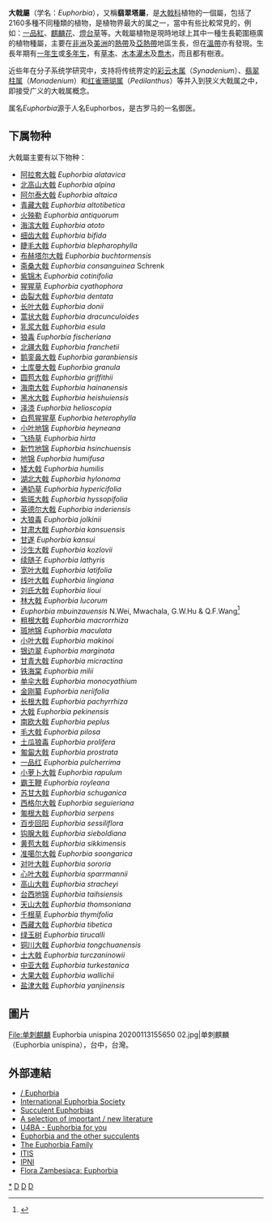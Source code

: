 {{automatic taxobox
| image = Euphorbia February 2008-2.jpg
| image_caption = ''Euphorbia'' cf. ''serrata''
| display_parents = 3
| parent_authority = [[August_Grisebach|Griseb.]]
| taxon = Euphorbia
| authority = [[Carl_Linnaeus|L.]]
| diversity = {{circa|2008}}種
| type_species = ''[[Euphorbia_antiquorum|Euphorbia antiquorum]]''
| type_species_authority = [[Carl_Linnaeus|L.]], 1753
| subdivision_ranks = [[亞屬|亞屬]]
| subdivision =
* [[一品紅亞屬|一品紅亞屬]] (''Chamaesyce'')
* [[大戟亞屬|大戟亞屬]] (''Euphoribia'')
* [[乳漿大戟亞屬|乳漿大戟亞屬]] (''Esula'')
* [[北美大戟亞屬|北美大戟亞屬]] (''Rhizanthium'')
| synonyms=
''Chamaesyce''<br />
''Elaeophorbia''<br />
''Endadenium''<br />
''Monadenium''<br />
''Synadenium''<br />
''Pedilanthus''
}}
'''大戟屬'''（学名：''Euphorbia''），又稱'''翡翠塔屬'''，是[[大戟科|大戟科]]植物的一個屬，包括了2160多種不同種類的植物，是植物界最大的属之一，當中有些比較常見的，例如：[[一品紅|一品紅]]、[[麒麟花|麒麟花]]、[[燈台草|燈台草]]等。大戟屬植物是現時地球上其中一種生長範圍極廣的植物種屬，主要在[[非洲|非洲]]及[[美洲|美洲]]的[[熱帶|熱帶]]及[[亞熱帶|亞熱帶]]地區生長，但在[[溫帶|溫帶]]亦有發現。生長年期有[[一年生|一年生]]或[[多年生|多年生]]，有[[草本植物|草本]]、[[木本植物|木本]][[灌木|灌木]]及[[喬木|喬木]]，而且都有樹液。

近些年在分子系统学研究中，支持将传统界定的[[彩云木属|彩云木属]]（''Synadenium''）、[[翡翠柱属|翡翠柱属]]（''Monadenium''）和[[红雀珊瑚属|红雀珊瑚属]]（''Pedilanthus''）等并入到狭义大戟属之中，即接受广义的大戟属概念。

属名''Euphorbia''源于人名Euphorbos，是古罗马的一名御医。

== 下属物种 ==
大戟屬主要有以下物种：
* [[阿拉套大戟|阿拉套大戟]] ''Euphorbia alatavica''
* [[北高山大戟|北高山大戟]] ''Euphorbia alpina''
* [[阿尔泰大戟|阿尔泰大戟]] ''Euphorbia altaica''
* [[青藏大戟|青藏大戟]] ''Euphorbia altotibetica''
* [[火殃勒|火殃勒]] ''Euphorbia antiquorum''
* [[海滨大戟|海滨大戟]] ''Euphorbia atoto''
* [[细齿大戟|细齿大戟]] ''Euphorbia bifida''
* [[睫毛大戟|睫毛大戟]] ''Euphorbia blepharophylla''
* [[布赫塔尔大戟|布赫塔尔大戟]] ''Euphorbia buchtormensis''
* [[斋桑大戟|斋桑大戟]] ''Euphorbia consanguinea'' Schrenk
* [[紫锦木|紫锦木]] ''Euphorbia cotinifolia''
* [[猩猩草|猩猩草]] ''Euphorbia cyathophora''
* [[齿裂大戟|齿裂大戟]] ''Euphorbia dentata''
* [[长叶大戟|长叶大戟]] ''Euphorbia donii''
* [[蒿状大戟|蒿状大戟]] ''Euphorbia dracunculoides''
* [[乳浆大戟|乳浆大戟]] ''Euphorbia esula''
* [[狼毒|狼毒]] ''Euphorbia fischeriana''
* [[北疆大戟|北疆大戟]] ''Euphorbia franchetii''
* [[鹅銮鼻大戟|鹅銮鼻大戟]] ''Euphorbia garanbiensis''
* [[土库曼大戟|土库曼大戟]] ''Euphorbia granula''
* [[圆苞大戟|圆苞大戟]] ''Euphorbia griffithii''
* [[海南大戟|海南大戟]] ''Euphorbia hainanensis''
* [[黑水大戟|黑水大戟]] ''Euphorbia heishuiensis''
* [[泽漆|泽漆]] ''Euphorbia helioscopia''
* [[白苞猩猩草|白苞猩猩草]] ''Euphorbia heterophylla''
* [[小叶地锦|小叶地锦]] ''Euphorbia heyneana''
* [[飞扬草|飞扬草]] ''Euphorbia hirta''
* [[新竹地锦|新竹地锦]] ''Euphorbia hsinchuensis''
* [[地锦|地锦]] ''Euphorbia humifusa''
* [[矮大戟|矮大戟]] ''Euphorbia humilis''
* [[湖北大戟|湖北大戟]] ''Euphorbia hylonoma''
* [[通奶草|通奶草]] ''Euphorbia hypericifolia''
* [[紫斑大戟|紫斑大戟]] ''Euphorbia hyssopifolia''
* [[英德尔大戟|英德尔大戟]] ''Euphorbia inderiensis''
* [[大狼毒|大狼毒]] ''Euphorbia jolkinii''
* [[甘肃大戟|甘肃大戟]] ''Euphorbia kansuensis''
* [[甘遂|甘遂]] ''Euphorbia kansui''
* [[沙生大戟|沙生大戟]] ''Euphorbia kozlovii''
* [[续随子|续随子]] ''Euphorbia lathyris''
* [[宽叶大戟|宽叶大戟]] ''Euphorbia latifolia''
* [[线叶大戟|线叶大戟]] ''Euphorbia lingiana''
* [[刘氏大戟|刘氏大戟]] ''Euphorbia lioui''
* [[林大戟|林大戟]] ''Euphorbia lucorum''
* ''Euphorbia mbuinzauensis'' N.Wei, Mwachala, G.W.Hu & Q.F.Wang<ref>{{cite web |author1=魏能 |title=武汉植物园发表非洲多肉植物大戟属新种 |url=https://www.zhiwutong.com/keyan/2021-10/42215.htm |website=植物通 |access-date=2021-11-10 |archive-date=2021-10-27 |archive-url=https://web.archive.org/web/20211027040347/https://www.zhiwutong.com/keyan/2021-10/42215.htm |dead-url=no }}</ref>
* [[粗根大戟|粗根大戟]] ''Euphorbia macrorrhiza''
* [[斑地锦|斑地锦]] ''Euphorbia maculata''
* [[小叶大戟|小叶大戟]] ''Euphorbia makinoi''
* [[银边翠|银边翠]] ''Euphorbia marginata''
* [[甘青大戟|甘青大戟]] ''Euphorbia micractina''
* [[铁海棠|铁海棠]] ''Euphorbia milii''
* [[单伞大戟|单伞大戟]] ''Euphorbia monocyathium''
* [[金刚纂|金刚纂]] ''Euphorbia neriifolia''
* [[长根大戟|长根大戟]] ''Euphorbia pachyrrhiza''
* [[大戟|大戟]] ''Euphorbia pekinensis''
* [[南欧大戟|南欧大戟]] ''Euphorbia peplus''
* [[毛大戟|毛大戟]] ''Euphorbia pilosa''
* [[土瓜狼毒|土瓜狼毒]] ''Euphorbia prolifera''
* [[匍匐大戟|匍匐大戟]] ''Euphorbia prostrata''
* [[一品红|一品红]] ''Euphorbia pulcherrima''
* [[小萝卜大戟|小萝卜大戟]] ''Euphorbia rapulum''
* [[霸王鞭|霸王鞭]] ''Euphorbia royleana''
* [[苏甘大戟|苏甘大戟]] ''Euphorbia schuganica''
* [[西格尔大戟|西格尔大戟]] ''Euphorbia seguieriana''
* [[匍根大戟|匍根大戟]] ''Euphorbia serpens''
* [[百步回阳|百步回阳]] ''Euphorbia sessiliflora''
* [[钩腺大戟|钩腺大戟]] ''Euphorbia sieboldiana''
* [[黄苞大戟|黄苞大戟]] ''Euphorbia sikkimensis''
* [[准噶尔大戟|准噶尔大戟]] ''Euphorbia soongarica''
* [[对叶大戟|对叶大戟]] ''Euphorbia sororia''
* [[心叶大戟|心叶大戟]] ''Euphorbia sparrmannii''
* [[高山大戟|高山大戟]] ''Euphorbia stracheyi''
* [[台西地锦|台西地锦]] ''Euphorbia taihsiensis''
* [[天山大戟|天山大戟]] ''Euphorbia thomsoniana''
* [[千根草|千根草]] ''Euphorbia thymifolia''
* [[西藏大戟|西藏大戟]] ''Euphorbia tibetica''
* [[绿玉树|绿玉树]] ''Euphorbia tirucalli''
* [[铜川大戟|铜川大戟]] ''Euphorbia tongchuanensis''
* [[土大戟|土大戟]] ''Euphorbia turczaninowii''
* [[中亚大戟|中亚大戟]] ''Euphorbia turkestanica''
* [[大果大戟|大果大戟]] ''Euphorbia wallichii''
* [[盐津大戟|盐津大戟]] ''Euphorbia yanjinensis''

== 圖片 ==
<gallery>
File:单刺麒麟 Euphorbia unispina 20200113155650 02.jpg|单刺麒麟（Euphorbia unispina），台中，台灣。
</gallery>

== 外部連結 ==
{{Commons|Euphorbia}}
* [http://www.tuin-thijs.com/euphorbia-engels.htm / Euphorbia]{{Wayback|url=http://www.tuin-thijs.com/euphorbia-engels.htm |date=20100501020157 }}
* [http://www.euphorbia-international.org/ International Euphorbia Society]{{Wayback|url=http://www.euphorbia-international.org/ |date=20080511155125 }}
* [https://web.archive.org/web/20150209063423/http://euphorbia.de/indexe.htm Succulent Euphorbias]
* [http://www.volkerbuddensiek.de/en-lit.html A selection of important / new literature]{{Wayback|url=http://www.volkerbuddensiek.de/en-lit.html |date=20080420140237 }}
* [http://www.u4ba.nl/ U4BA - Euphorbia for you]{{Wayback|url=http://www.u4ba.nl/ |date=20080413100818 }}
* [http://succulent.cool.ne.jp/ Euphorbia and the other succulents]{{Wayback|url=http://succulent.cool.ne.jp/ |date=20070626053655 }}
* [https://web.archive.org/web/20060703022137/http://waynesword.palomar.edu/trmar98b.htm The Euphorbia Family]
* [https://web.archive.org/web/20040430135948/http://www.itis.usda.gov/servlet/SingleRpt/SingleRpt?search_topic=TSN&search_value=28032 ITIS] 
* [http://www.ipni.org/ipni/plantsearch?request_type=search&output_format=query&ret_defaults=on IPNI]{{Wayback|url=http://www.ipni.org/ipni/plantsearch?request_type=search&output_format=query&ret_defaults=on |date=20060828130053 }}
* [https://web.archive.org/web/20060703114434/http://www.rbgkew.org.uk/efloras/multisearch.do%3Bjsessionid%3D07C81D07C1A0198276E32A03DEAA5A6D Flora Zambesiaca: Euphorbia]
{{Taxonbar|from=Q146567}}

[[Category:大戟屬|*]]
[[Category:藥用植物|D]]
[[Category:_卡尔·林奈命名的生物分类|D]]
[[Category:1753年描述的分类群|D]]